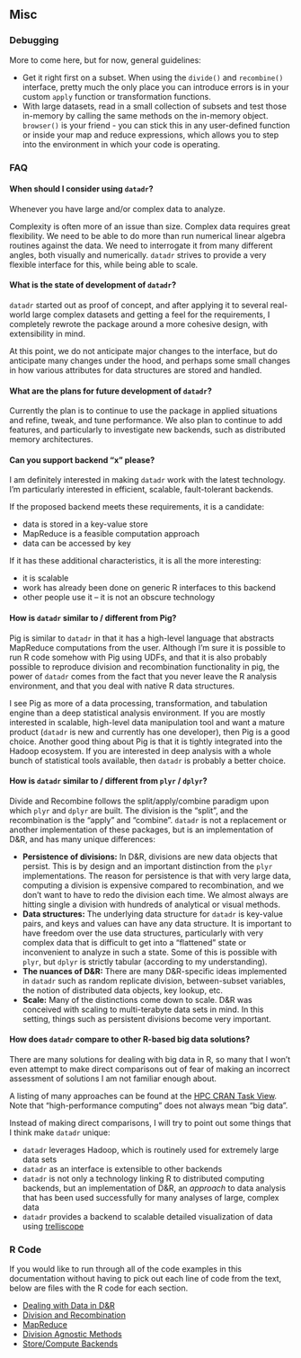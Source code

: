 ## Misc ##

### Debugging ###

More to come here, but for now, general guidelines:

- Get it right first on a subset.  When using the `divide()` and `recombine()` interface, pretty much the only place you can introduce errors is in your custom `apply` function or transformation functions.
- With large datasets, read in a small collection of subsets and test those in-memory by calling the same methods on the in-memory object.  `browser()` is your friend - you can stick this in any user-defined function or inside your map and reduce expressions, which allows you to step into the environment in which your code is operating.

<!-- Will be adding capability to set `debug=TRUE` in your `control()` method, in which case whenever there is an error, the key is returned or something along those lines so you can pull out the troublesome key-value pair and see why it was causing problems. -->


### FAQ ###

#### When should I consider using `datadr`?

Whenever you have large and/or complex data to analyze.  

Complexity is often more of an issue than size.  Complex data requires great flexibility.  We need to be able to do more than run numerical linear algebra routines against the data.  We need to interrogate it from many different angles, both visually and numerically.  `datadr` strives to provide a very flexible interface for this, while being able to scale.

#### What is the state of development of `datadr`?

`datadr` started out as proof of concept, and after applying it to several real-world large complex datasets and getting a feel for the requirements, I completely rewrote the package around a more cohesive design, with extensibility in mind.

At this point, we do not anticipate major changes to the interface, but do anticipate many changes under the hood, and perhaps some small changes in how various attributes for data structures are stored and handled.

#### What are the plans for future development of `datadr`?

Currently the plan is to continue to use the package in applied situations and refine, tweak, and tune performance.  We also plan to continue to add features, and particularly to investigate new backends, such as distributed memory architectures.

#### Can you support backend "x" please?

I am definitely interested in making `datadr` work with the latest technology.  I'm particularly interested in efficient, scalable, fault-tolerant backends.

If the proposed backend meets these requirements, it is a candidate:

- data is stored in a key-value store
- MapReduce is a feasible computation approach
- data can be accessed by key

If it has these additional characteristics, it is all the more interesting:

- it is scalable
- work has already been done on generic R interfaces to this backend
- other people use it -- it is not an obscure technology

#### How is `datadr` similar to / different from Pig?

Pig is similar to `datadr` in that it has a high-level language that abstracts MapReduce computations from the user.  Although I'm sure it is possible to run R code somehow with Pig using UDFs, and that it is also probably possible to reproduce division and recombination functionality in pig, the power of `datadr` comes from the fact that you never leave the R analysis environment, and that you deal with native R data structures.

I see Pig as more of a data processing, transformation, and tabulation engine than a deep statistical analysis environment.  If you are mostly interested in scalable, high-level data manipulation tool and want a mature product (`datadr` is new and currently has one developer), then Pig is a good choice.  Another good thing about Pig is that it is tightly integrated into the Hadoop ecosystem.  If you are interested in deep analysis with a whole bunch of statistical tools available, then `datadr` is probably a better choice.

#### How is `datadr` similar to / different from `plyr` / `dplyr`?

Divide and Recombine follows the split/apply/combine paradigm upon which `plyr` and `dplyr` are built.  The division is the "split", and the recombination is the "apply" and "combine".  `datadr` is not a replacement or another implementation of these packages, but is an implementation of D&R, and has many unique differences:

- **Persistence of divisions:** In D&R, divisions are new data objects that persist.  This is by design and an important distinction from the `plyr` implementations.  The reason for persistence is that with very large data, computing a division is expensive compared to recombination, and we don't want to have to redo the division each time.  We almost always are hitting single a division with hundreds of analytical or visual methods.
- **Data structures:** The underlying data structure for `datadr` is key-value pairs, and keys and values can have any data structure.  It is important to have freedom over the use data structures, particularly with very complex data that is difficult to get into a "flattened" state or inconvenient to analyze in such a state.  Some of this is possible with `plyr`, but `dplyr` is strictly tabular (according to my understanding).
- **The nuances of D&R:** There are many D&R-specific ideas implemented in `datadr` such as random replicate division, between-subset variables, the notion of distributed data objects, key lookup, etc.
- **Scale:** Many of the distinctions come down to scale.  D&R was conceived with scaling to multi-terabyte data sets in mind.  In this setting, things such as persistent divisions become very important.

#### How does `datadr` compare to other R-based big data solutions?

There are many solutions for dealing with big data in R, so many that I won't even attempt to make direct comparisons out of fear of making an incorrect assessment of solutions I am not familiar enough about.

A listing of many approaches can be found at the [HPC CRAN Task View](http://cran.r-project.org/web/views/HighPerformanceComputing.html).  Note that "high-performance computing" does not always mean "big data".

Instead of making direct comparisons, I will try to point out some things that I think make `datadr` unique:

- `datadr` leverages Hadoop, which is routinely used for extremely large data sets
- `datadr` as an interface is extensible to other backends
- `datadr` is not only a technology linking R to distributed computing backends, but an implementation of D&R, an *approach* to data analysis that has been used successfully for many analyses of large, complex data
- `datadr` provides a backend to scalable detailed visualization of data using [trelliscope](http://hafen.github.io/trelliscope/)

### R Code ###

If you would like to run through all of the code examples in this documentation without having to pick out each line of code from the text, below are files with the R code for each section.

- [Dealing with Data in D&R](docs/code/2data.R)
- [Division and Recombination](docs/code/3dnr.R)
- [MapReduce](docs/code/4mr.R)
- [Division Agnostic Methods](docs/code/5divag.R)
- [Store/Compute Backends](docs/code/6backend.R)


